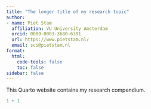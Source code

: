 ```yaml
---
title: "The longer title of my research topic"
author:
- name: Piet Stam
  affiliation: VU University Amsterdam
  orcid: 0000-0003-3680-6391
  url: https://www.pietstam.nl/
  email: sci@pietstam.nl
format:
  html:
    code-tools: false
    toc: false
sidebar: false
---
```


This Quarto website contains my research compendium.

```r
1 + 1
```
